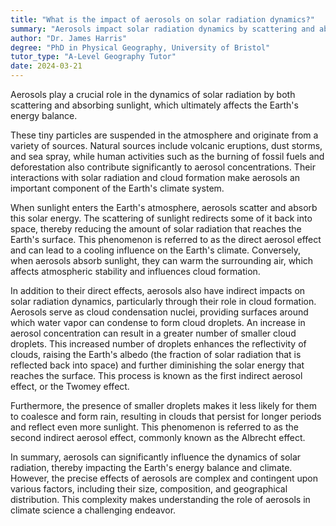 ```yaml
---
title: "What is the impact of aerosols on solar radiation dynamics?"
summary: "Aerosols impact solar radiation dynamics by scattering and absorbing sunlight, thereby affecting the Earth's energy balance."
author: "Dr. James Harris"
degree: "PhD in Physical Geography, University of Bristol"
tutor_type: "A-Level Geography Tutor"
date: 2024-03-21
---
```


Aerosols play a crucial role in the dynamics of solar radiation by both scattering and absorbing sunlight, which ultimately affects the Earth's energy balance.

These tiny particles are suspended in the atmosphere and originate from a variety of sources. Natural sources include volcanic eruptions, dust storms, and sea spray, while human activities such as the burning of fossil fuels and deforestation also contribute significantly to aerosol concentrations. Their interactions with solar radiation and cloud formation make aerosols an important component of the Earth's climate system.

When sunlight enters the Earth's atmosphere, aerosols scatter and absorb this solar energy. The scattering of sunlight redirects some of it back into space, thereby reducing the amount of solar radiation that reaches the Earth's surface. This phenomenon is referred to as the direct aerosol effect and can lead to a cooling influence on the Earth's climate. Conversely, when aerosols absorb sunlight, they can warm the surrounding air, which affects atmospheric stability and influences cloud formation.

In addition to their direct effects, aerosols also have indirect impacts on solar radiation dynamics, particularly through their role in cloud formation. Aerosols serve as cloud condensation nuclei, providing surfaces around which water vapor can condense to form cloud droplets. An increase in aerosol concentration can result in a greater number of smaller cloud droplets. This increased number of droplets enhances the reflectivity of clouds, raising the Earth's albedo (the fraction of solar radiation that is reflected back into space) and further diminishing the solar energy that reaches the surface. This process is known as the first indirect aerosol effect, or the Twomey effect.

Furthermore, the presence of smaller droplets makes it less likely for them to coalesce and form rain, resulting in clouds that persist for longer periods and reflect even more sunlight. This phenomenon is referred to as the second indirect aerosol effect, commonly known as the Albrecht effect.

In summary, aerosols can significantly influence the dynamics of solar radiation, thereby impacting the Earth's energy balance and climate. However, the precise effects of aerosols are complex and contingent upon various factors, including their size, composition, and geographical distribution. This complexity makes understanding the role of aerosols in climate science a challenging endeavor.
    